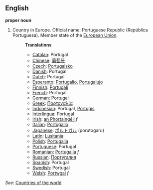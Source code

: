 ==English==

'''proper noun'''

# Country in Europe. Official name: Portuguese Republic (República Portuguesa). Member state of the [[European Union]].
#:'''Translations'''
#:*[[Catalan]]: Portugal
#:*[[Chinese]]: [[葡萄牙]]
#:*[[Czech]]: [[Portugalsko]]
#:*[[Danish]]: Portugal
#:*[[Dutch]]: Portugal
#:*[[Esperanto]]: [[Portugalio]], [[Portugalujo]]
#:*[[Finnish]]: [[Portugali]]
#:*[[French]]: Portugal
#:*[[German]]: Portugal
#:*[[Greek]]: [[Πορτογαλία]]
#:*[[Indonesian]]: Portugal, [[Portugis]]
#:*[[Interlingua]]: Portugal
#:*[[Irish]]: [[an Phortaingéil]] ''f''
#:*[[Italian]]: [[Portogallo]]
#:*[[Japanese]]: [[ポルトガル]] (porutogaru)
#:*[[Latin]]: [[Lusitania]]
#:*[[Polish]]: [[Portugalia]]
#:*[[Portuguese]]: Portugal
#:*[[Romanian]]: [[Portugalia]] ''f''
#:*[[Russian]]: [[Португалия]]
#:*[[Spanish]]: Portugal
#:*[[Swedish]]: Portugal
#:*[[Welsh]]: [[Portwgal]] ''f''

''See'': [[Countries of the world]]